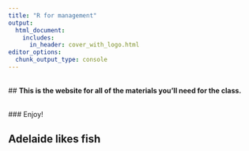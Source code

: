 ```yaml
---
title: "R for management"
output:
  html_document:
    includes:
      in_header: cover_with_logo.html
editor_options: 
  chunk_output_type: console
---
```

<br>
## **This is the website for all of the materials you'll need for the class.** 

<br>
### Enjoy!

## Adelaide likes fish